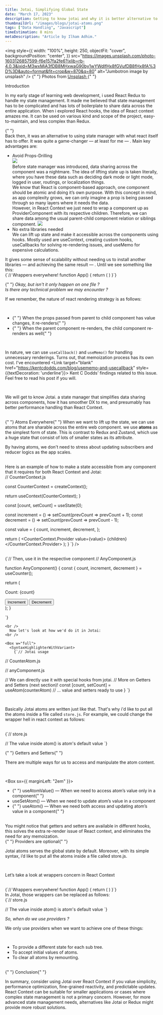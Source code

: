 ```yaml
---
title: Jotai, Simplifying Global State
date: "March 17, 2023"
description: Getting to know jotai and why it is better alternative to react context.
thumbnailUrl: "/images/blogs/jotai-atoms.png"
tags: ["Data Handling", "Javascript"]
timeEstimation: 8 mins
metaDescription: "Article by Ilham Adhim."
---
```


<img
  style={{
    width: "100%",
    height: 250,
    objectFit: "cover",
    backgroundPosition: "center",
  }}
  src="https://images.unsplash.com/photo-1603126857599-f6e157fa2fe6?ixlib=rb-4.0.3&ixid=M3wxMjA3fDB8MHxwaG90by1wYWdlfHx8fGVufDB8fHx8fA%3D%3D&auto=format&fit=crop&w=870&q=80"
  alt="Jumbotron image by unsplash"
/>
<Box m="1em 0" textAlign="center">
  {" "}
  Photos from <u> [Unsplash](https://unsplash.com/photos/RflgrtzU3Cw) </u>{" "}
</Box>

<Text my="2" fontSize="2xl"> Introduction </Text>
<div>
  In my early stage of learning web development, i used React Redux to handle my state management. 
  It made me believed that state management has to be complicated and has lots of boilerplate to share data across the entire application. 
  When i explored React hooks, the idea of React context amazes me. It can be used on various kind and scope of the project, easy-to-maintain, and less complex than Redux.

{" "}
<br />
Back then, it was an alternative to using state manager with what react itself
has to offer. It was quite a game-changer — at least for me — . Main key
advantages are:

  <ul style={{marginLeft: '2em'}}>
  <li style={{margin: '1em'}}> 
    Avoid Props-Drilling
    <br /> 
    <img src="https://miro.medium.com/v2/resize:fit:828/format:webp/1*Yk3pVzaCllDs0pw9yKaBmg.png"/>
    <br /> 
    Before state manager was introduced, data sharing across the component was a nightmare. The idea of lifting state up is taken literally, where you have these data such as deciding dark mode or light mode, logged in user, routings, or localization things.
    <br />
    We know that React is component-based approach, one component should be atomic and doing it’s own purpose. With this concept in mind, as app complexity grows, we can only imagine a prop is being passed through so many layers where it needs the data.
    <br />
    However, in React Context we just need to wrap a component up as ProviderComponent with its respective children. Therefore, we can share data among the usual parent-child component relation or siblings component.
    <img style={{marginTop: '1em'}} src="https://miro.medium.com/v2/resize:fit:828/format:webp/1*FEDBLYwLd-LKmo8bC_eZUg.png"/>
  </li>
  <li style={{margin: '1em'}}>
    No extra libraries needed  
    <br />
    We can lift up state and make it accessible across the components using hooks. Mostly used are useContext, creating custom hooks, useCallbacks for solving re-rendering issues, and useMemo for expensive calculations.
  </li>

  </ul>
  It gives some sense of scalability without needing us to install another libraries — and achieving the same result — . Until we see something like this:

  <br />
  <SyntaxHighlighterWithVariant>
{`// Wrappers everywhere! 
function App() {
  return (
    <AuthProvider>
      <UserProvider>
        <RouteProvider>
          <Routes />
        </RouteProvider>
      </UserProvider>
    </AuthProvider>
  )
}`}
  </SyntaxHighlighterWithVariant>
  <br />
</div>

{" "}
<Alert status="success" variant="left-accent">
  <i>
    Okay, but isn't it only happen on one file ? <br /> Is there any technical
    problem we may encounter ?
  </i>
</Alert>
<br />

If we remember, the nature of react rendering strategy is as follows:

<br />

<Box ml="2em">
  <ul>
    <li>
      {" "}
      When the props passed from parent to child component has value changes, it
      re-renders{" "}
    </li>
    <li>
      {" "}
      When the parent component re-renders, the child component re-renders as well{" "}
    </li>
  </ul>
</Box>

<br />

In nature, we can use `useCallback()` and `useMemo()` for handling unnecessary renderings. Turns out, that memoization process has its own cost. I’ve encountered <Link target="blank" href="https://kentcdodds.com/blog/usememo-and-usecallback" style={{textDecoration: 'underline'}}> Kent C Dodds’ findings </Link> related to this issue. Feel free to read his post if you will.

<br />

We will get to know Jotai. a state manager that simplifies data sharing across components, how it has smoother DX to me, and presumably has better performance handling than React Context.

<br />

<Text my="2" fontSize="2xl">
  {" "}
  Atoms Everywhere{" "}
</Text>
When we want to lift up the state, we can use atoms that are sharable across the
entire web component. we use <b>atoms</b> as the simplest form of state. This is
contrast to Redux and Zustand, which use a huge state that consist of lots of smaller
states as its attribute.

By having atoms, we don't need to stress about updating subscribers and reducer logics as the app scales.

  <br />
  Here is an example of how to make a state accessible from any component that it requires for both React Context and Jotai:
  <br />
    <Box w="full">
    <SyntaxHighlighterWithVariant children={`// React Context Usage

// CounterContext.js

const CounterContext = createContext();

  return useContext(CounterContext);
}

  const [count, setCount] = useState(0);

const increment = () => setCount(prevCount => prevCount + 1);
const decrement = () => setCount(prevCount => prevCount - 1);

const value = {
count,
increment,
decrement,
};

return (
<CounterContext.Provider value={value}>
{children}
</CounterContext.Provider>
);
}
`} />

<br />
    <SyntaxHighlighterWithVariant>
      {`// Then, use it in the respective component
// AnyComponent.js

function AnyComponent() {
const { count, increment, decrement } = useCounter();

return (
<div>
<p>Count: {count}</p>
<button onClick={increment}>Increment</button>
<button onClick={decrement}>Decrement</button>
</div>
);
}

`}
      </SyntaxHighlighterWithVariant>
    </Box>
    
    <br />
      Now let's look at how we'd do it in Jotai:
    <br />

    <Box w="full">
      <SyntaxHighlighterWithVariant>
        {`// Jotai usage

// CounterAtom.js


// anyComponent.js

// We can directly use it with special hooks from jotai.
// More on Getters and Setters (next section)!
const [count, setCount] = useAtom(counterAtom)
// ... value and setters ready to use
}
`}
</SyntaxHighlighterWithVariant>
</Box>

<br />

Basically Jotai atoms are written just like that. That's why i'd like to put all the atoms inside a file called `store.js`. For example, we could change the wrapper hell in react context as follows:

<br />
<SyntaxHighlighterWithVariant>
{`// store.js

// The value inside atom() is atom's default value
`}

</SyntaxHighlighterWithVariant>

<Text my="2" fontSize="2xl">
  {" "}
  Getters and Setters{" "}
</Text>

There are multiple ways for us to access and manipulate the atom content.

<br />

<Box sx={{ marginLeft: "2em" }}>
  <ul>
    <li>
      {" "}
      useAtomValue() — When we need to access atom’s value only in a component{" "}
    </li>
    <li> useSetAtom() — When we need to update atom’s value in a component </li>
    <li>
      {" "}
      useAtom() — When we need both access and updating atom’s value in a component{" "}
    </li>
  </ul>
</Box>

<br />
You might notice that getters and setters are available in different hooks, this
solves the extra re-render issue of React context, and eliminates the need for any
memoization.
<br />

<Text my="2" fontSize="2xl">
  {" "}
  Providers are optional{" "}
</Text>

Jotai atoms serves the global state by default. Moreover, with its simple syntax, i’d like to put all the atoms inside a file called store.js.

<br />

Let’s take a look at wrappers concern in React Context

<br />

  <SyntaxHighlighterWithVariant>
{`// Wrappers everywhere! 
function App() {
  return (
    <AuthProvider>
      <UserProvider>
        <RouteProvider>
          <Routes />
        </RouteProvider>
      </UserProvider>
    </AuthProvider>
  )
}`}
  </SyntaxHighlighterWithVariant>
<br />
In Jotai, those wrappers can be replaced as follows:
<br />
  <SyntaxHighlighterWithVariant>
{`// store.js

// The value inside atom() is atom's default value
`}

  </SyntaxHighlighterWithVariant>

<Alert my="1em" status="success" variant="left-accent">
  <i> So, when do we use providers ? </i>
</Alert>

We only use providers when we want to achieve one of these things:

<br />

<Box ml="2em">
  <ul>
    <li> To provide a different state for each sub tree. </li>
    <li> To accept initial values of atoms. </li>
    <li> To clear all atoms by remounting. </li>
  </ul>
</Box>

<br />

<Text my="2" fontSize="2xl">
  {" "}
  Conclusion{" "}
</Text>

In summary, consider using Jotai over React Context if you value simplicity, performance optimization, fine-grained reactivity, and predictable updates. React Context can be suitable for smaller applications or cases where complex state management is not a primary concern. However, for more advanced state management needs, alternatives like Jotai or Redux might provide more robust solutions.
